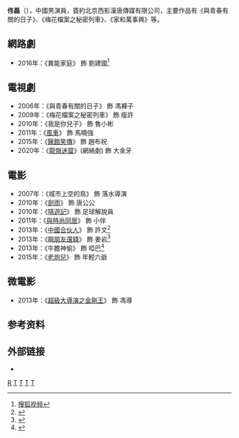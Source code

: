 {{藝人
| 姓名=佟磊
| 類型=男演員
| 圖片 =
| 圖片尺寸 =
| 圖片簡介 =
| 本名= 
| 暱稱=
| 羅馬拼音 =Tong Lei 
| 英文名 = 
| 國籍= {{PRC}}
| 籍貫=
| 民族 =[[汉族|汉族]]
| 出生日期= 1982年
| 出生地點= {{CHN}}[[北京|北京]]
| 語言= [[汉语|汉语]]
| 教育程度= [[首都經貿大學|首都經貿大學]]
| 職業= [[演員|演員]]
| 活躍年代= 2006年至今
| 代表作= [[醫館笑傳|醫館笑傳]]、[[與青春有關的日子|與青春有關的日子]]
| 經紀公司=北京西影漢唐傳媒有限公司
| 官方網站=
| imdb = 
}}
'''佟磊'''（{{bd|1982年||||T}}），中國男演員，簽約北京西影漢唐傳媒有限公司，主要作品有《與青春有關的日子》、《梅花檔案之秘密列車》、《家和萬事興》等。

== 網路劇 ==
*2016年：《異能家庭》 飾 劉建國<ref>[https://tv.sohu.com/star/MzE2Mzc4X+S9n+ejig==.shtml 搜狐视频]</ref>
== 電視劇 ==
*2006年：《與青春有關的日子》 飾 馮褲子
*2009年：《梅花檔案之秘密列車》 飾 瘦許
*2010年：《我是你兒子》 飾 魯小彬
*2011年：《[[風車_(大陸電視劇)|風車]]》 飾 馬曉強
*2015年：《[[醫館笑傳|醫館笑傳]]》 飾 趙布祝
*2020年：《[[龍嶺迷窟|龍嶺迷窟]]》(網絡劇) 飾 大金牙

== 電影 ==
*2007年：《城市上空的鳥》 飾 落水導演
*2010年：《[[劍雨|劍雨]]》 飾 唐公公
*2010年：《[[嘻遊記|嘻遊記]]》 飾 足球解說員
*2011年：《[[與時尚同居|與時尚同居]]》 飾 小伴
*2013年：《[[中國合伙人|中國合伙人]]》 飾 許文<ref>{{Cite web |url=http://movie.mtime.com/174760/fullcredits.html |title=時光網 中國合伙人演員 |access-date=2017-01-27 |archive-url=https://web.archive.org/web/20170620041033/http://movie.mtime.com/174760/fullcredits.html |archive-date=2017-06-20 |dead-url=yes }}</ref>
*2013年：《[[啊朋友還錢|啊朋友還錢]]》 飾 姜岩<ref>{{cite news|author= |url=http://dailynews.sina.com/bg/ent/film/sinacn/20131117/21335179462.html|title= 《啊朋友還錢》佟磊飾演恐嚇大王充硬漢  |newspaper=新浪網-北美 |date=2013-11-17 |language=zh-hant |location=}}</ref>
*2013年：《牛膽神偷》 飾 啞巴<ref>{{cite news|author= |url=https://kknews.cc/zh-tw/entertainment/mgmvg6g.html|title= 眾星加盟喜劇《牛膽神偷》 每10分鐘一張熟臉  |newspaper=每日頭條 |date=2013-08-16 |language=zh-hant |location=}}</ref>
*2015年：《[[老炮兒|老炮兒]]》 飾 年輕六爺

== 微電影 ==
*2013年：《[[超級大導演之金剛王|超級大導演之金剛王]]》 飾 馮導

== 参考资料 ==
{{reflist}}
== 外部链接 ==
*{{douban people}}

[[Category:佟姓|R]]
[[Category:北京人|T]]
[[Category:中国电影男演员|T]]
[[Category:中国电视男演员|T]]
[[Category:首都經貿大學校友|T]]
